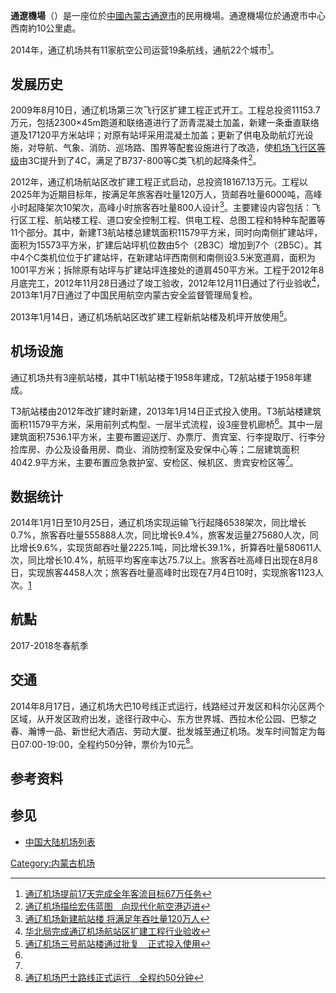 {{Infobox Airport
| airport_name = 通遼機場<br /><font size="-1">Tongliao Airport</font>
| IATA=TGO
| ICAO=ZBTL
| photo = Tongliao Airport Terminal.jpg
| type =  民用
| opened = 1958年
| run by = [[內蒙古民航機場集團公司|內蒙古民航機場集團公司]]
| city = [[內蒙古|內蒙古]][[通遼市|通遼市]]
| distance_to_city = 10公里
| elevation = 730米
| coordinates= {{coord|43|33|24|N|122|11|56|E|type:airport|display=inline,title}}
| runway1_heading = 02/20  
| runway1_ILS = CAT I 
| runway1_feet = 7,546
| runway1_meter =  2,300
| runway1_surface = 混凝土 
| stat_year = 2013年
| stat_passenger = 572,719 人次 ({{增长}} 66.6%)
| stat_cargo = 1,810.7 公噸  ({{increase}} 21.9.6%)  
| stat_flight = 8,722 架次  ({{increase}} 28.1%)
}}

'''通遼機場'''（{{airport codes|TGO|ZBTL}}）是一座位於[[中國|中國]][[內蒙古|內蒙古]][[通遼市|通遼市]]的民用機場。通遼機場位於通遼市中心西南約10公里處。

2014年，通辽机场共有11家航空公司运营19条航线，通航22个城市<ref>[http://news.carnoc.com/list/301/301893.html 通辽机场提前17天完成全年客流目标67万任务]</ref>。

== 发展历史 ==

2009年8月10日，通辽机场第三次飞行区扩建工程正式开工。工程总投资11153.7万元，包括2300×45m跑道和联络道进行了沥青混凝土加盖，新建一条垂直联络道及17120平方米站坪；对原有站坪采用混凝土加盖；更新了供电及助航灯光设施，对导航、气象、消防、巡场路、围界等配套设施进行了改造，使[[机场飞行区等级|机场飞行区等级]]由3C提升到了4C，满足了B737-800等C类飞机的起降条件<ref>[http://news.carnoc.com/list/167/167845.html 通辽机场描绘宏伟蓝图　向现代化航空港迈进]</ref>。

2012年，通辽机场航站区改扩建工程正式启动，总投资18167.13万元。工程以2025年为近期目标年，按满足年旅客吞吐量120万人，货邮吞吐量6000吨，高峰小时起降架次10架次，高峰小时旅客吞吐量800人设计<ref name="T3">[http://news.carnoc.com/list/226/226472.html 通辽机场新建航站楼 将满足年吞吐量120万人]</ref>。主要建设内容包括：飞行区工程、航站楼工程、道口安全控制工程、供电工程、总图工程和特种车配置等11个部分。其中，新建T3航站楼总建筑面积11579平方米，同时向南侧扩建站坪，面积为15573平方米，扩建后站坪机位数由5个（2B3C）增加到7个（2B5C）。其中4个C类机位位于扩建站坪，在新建站坪西南侧和南侧设3.5米宽道肩，面积为1001平方米；拆除原有站坪与扩建站坪连接处的道肩450平方米。工程于2012年8月底完工，2012年11月28日通过了竣工验收，2012年12月11日通过了行业验收<ref>[http://news.carnoc.com/list/239/239387.html 华北局完成通辽机场航站区扩建工程行业验收]</ref>，2013年1月7日通过了中国民用航空内蒙古安全监督管理局复检。

2013年1月14日，通辽机场航站区改扩建工程新航站楼及机坪开放使用<ref name="2012 expan">[http://news.carnoc.com/list/241/241643.html 通辽机场三号航站楼通过批复　正式投入使用]</ref>。

== 机场设施 ==
通辽机场共有3座航站楼，其中T1航站楼于1958年建成，T2航站楼于1958年建成。

T3航站楼由2012年改扩建时新建，2013年1月14日正式投入使用。T3航站楼建筑面积11579平方米，采用前列式构型、一层半式流程，设3座登机廊桥<ref name="T3" />。其中一层建筑面积7536.1平方米，主要布置迎送厅、办票厅、贵宾室、行李提取厅、行李分捡库房、办公及设备用房、商业、消防控制室及安保中心等；二层建筑面积4042.9平方米，主要布置应急救护室、安检区、候机区、贵宾安检区等<ref name="2012 expan" />。
== 数据统计 ==
2014年1月1日至10月25日，通辽机场实现运输飞行起降6538架次，同比增长0.7%，旅客吞吐量555888人次，同比增长9.4%，旅客发运量275680人次，同比增长9.6%，实现货邮吞吐量2225.1吨，同比增长39.1%，折算吞吐量580611人次，同比增长10.4%，航班平均客座率达75.7以上。旅客吞吐高峰日出现在8月8日，实现旅客4458人次；旅客吞吐量高峰时出现在7月4日10时，实现旅客1123人次。[http://news.carnoc.com/list/297/297964.html]

== 航點 ==
2017-2018冬春航季
{{Airport-dest-list
| {{flagicon|PRC}} [[中国联合航空|中国联合航空]]（KN）| [[北京大興國際机场|北京/大興]]
| {{flagicon|PRC}} [[中国国际航空|中国国际航空]]（CA）| [[北京首都国际机场|北京/首都]]、[[呼和浩特白塔国际机场|呼和浩特]]
| {{flagicon|PRC}} [[华夏航空|华夏航空]]（G5）| [[大连周水子国际机场|大连]]、[[呼和浩特白塔国际机场|呼和浩特]]、[[霍林郭勒机场|霍林郭勒]]、[[满洲里西郊机场|满洲里]]
| {{flagicon|PRC}} [[长龙航空|长龙航空]]（GJ）| [[哈尔滨太平国际机场|哈尔滨]]、[[杭州萧山国际机场|杭州]]
| {{flagicon|PRC}} [[上海航空|上海航空]]（FM）| [[哈尔滨太平国际机场|哈尔滨]]、[[上海浦东国际机场|上海/浦东]]
| {{flagicon|PRC}} [[吉祥航空|吉祥航空]]（HO）| [[呼伦贝尔海拉尔机场|海拉尔]]、[[上海浦东国际机场|上海/浦东]]
| {{flagicon|PRC}} [[天津航空|天津航空]]（GS）| [[呼和浩特白塔国际机场|呼和浩特]]、[[天津滨海国际机场|天津]]、[[乌兰浩特义勒力特机场|乌兰浩特]]、[[霍林郭勒机场|霍林郭勒]]
| {{flagicon|PRC}} [[长安航空|长安航空]]（9H）| [[西安咸阳国际机场|西安]]、[[长春龙嘉国际机场|长春]]
| {{flagicon|PRC}} [[天驕航空|天驕航空]]（9D）| [[呼和浩特白塔国际机场|呼和浩特]]、[[呼伦贝尔海拉尔机场|呼伦贝尔/海拉尔]]
}}

==交通==
2014年8月17日，通辽机场大巴10号线正式运行，线路经过开发区和科尔沁区两个区域，从开发区政府出发，途径行政中心、东方世界城、西拉木伦公园、巴黎之春、瀚博一品、新世纪大酒店、劳动大厦、批发城至通辽机场。发车时间暂定为每日07:00-19:00，全程约50分钟，票价为10元<ref>[http://news.carnoc.com/list/291/291454.html 通辽机场巴士路线正式运行　全程约50分钟]</ref>。
==参考资料==
{{reflist}}
==参见==
*[[中国大陆机场列表|中国大陆机场列表]]
{{中华人民共和国机场}}
[[Category:内蒙古机场|Category:内蒙古机场]]